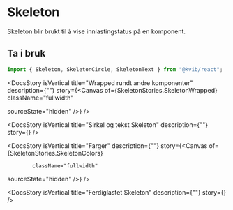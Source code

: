 
<Meta of={SkeletonStories} />

<DocsContainer>

# Skeleton

Skeleton blir brukt til å vise innlastingstatus på en komponent.

## Ta i bruk

```jsx
import { Skeleton, SkeletonCircle, SkeletonText } from "@kvib/react";
```

<Feedback component="Skeleton" />

<DocsStory
  isVertical
  title="Wrapped rundt andre komponenter"
  description={""}
  story={<Canvas of={SkeletonStories.SkeletonWrapped}
            className="fullwidth"

  sourceState="hidden" />}
/>

<DocsStory
  isVertical
  title="Sirkel og tekst Skeleton"
  description={""}
  story={<Canvas of={SkeletonStories.SkeletonCircle}
            className="fullwidth"
  sourceState="hidden" />}
/>

<DocsStory
  isVertical
  title="Farger"
  description={""}
  story={<Canvas of={SkeletonStories.SkeletonColors}

            className="fullwidth"
  sourceState="hidden" />}
/>

<DocsStory
  isVertical
  title="Ferdiglastet Skeleton"
  description={""}
  story={<Canvas of={SkeletonStories.SkeletonLoaded}
            className="fullwidth"
  sourceState="hidden" />}
/>

<DocsHeading light children="Props" />
<Canvas of={SkeletonStories.Preview}
            className="fullwidth"
/>
<Controls of={SkeletonStories.Preview} />

</DocsContainer>
